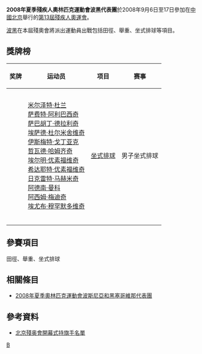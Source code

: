 {{Infobox Country Paralympics
|NPC= BIH
|games= 2008年夏季
|competitors=
|sports= 
|flagbearer=
|gold=
|silver=1
|bronze=
|total=1
|rank=63
|officials=
}}

'''2008年夏季殘疾人奧林匹克運動會波黑代表團'''於2008年9月6日至17日參加在[[中國北京|中國北京]]舉行的[[2008年夏季殘奧會|第13屆殘疾人奧運會]]。

[[波黑|波黑]]在本屆殘奧會將派出運動員出戰包括田徑、舉重、坐式排球等項目。

== 獎牌榜 ==
{| class="wikitable sortable" style="font-size:88%"
|-bgcolor=#efefef
! 奖牌
! 运动员
! 项目
! 赛事
|-
|-

|-
| {{silver medal}} || [[米尔泽特·杜兰|米尔泽特·杜兰]]<br />[[萨费特·阿利巴西奇|萨费特·阿利巴西奇]]<br />[[萨巴胡丁·德拉利奇|萨巴胡丁·德拉利奇]]<br />[[埃萨德·杜尔米舍维奇|埃萨德·杜尔米舍维奇]]<br />[[伊斯梅特·戈丁亚克|伊斯梅特·戈丁亚克]]<br />[[哲瓦德·哈姆齐奇|哲瓦德·哈姆齐奇]]<br />[[埃尔明·优素福维奇|埃尔明·优素福维奇]]<br />[[希达耶特·优素福维奇|希达耶特·优素福维奇]]<br />[[日克雷特·马赫米奇|日克雷特·马赫米奇]]<br />[[阿德南·曼科|阿德南·曼科]]<br />[[阿西姆·梅迪奇|阿西姆·梅迪奇]]<br />[[埃尤布·穆罕默多维奇|埃尤布·穆罕默多维奇]] || [[2008年夏季殘奧會坐式排球比賽|坐式排球]] || 男子坐式排球
|-

|-
|-

|}

== 參賽項目 ==
田徑、舉重、坐式排球

== 相關條目 ==
*[[2008年夏季奧林匹克運動會波斯尼亞和黑塞哥維那代表團|2008年夏季奧林匹克運動會波斯尼亞和黑塞哥維那代表團]]

== 參考資料 ==
*[https://web.archive.org/web/20080909184931/http://www.paralympic.org/release/Main_Sections_Menu/News/Press_Releases/Flagbearers_List_Opening_Ceremony_Final_5_Sept1.pdf 北京殘奥會開幕式持旗手名單]

{{2008年夏季殘疾人奧林匹克運動會代表團}}

[[Category:2008年夏季殘疾人奧林匹克運動會代表團|B]]
